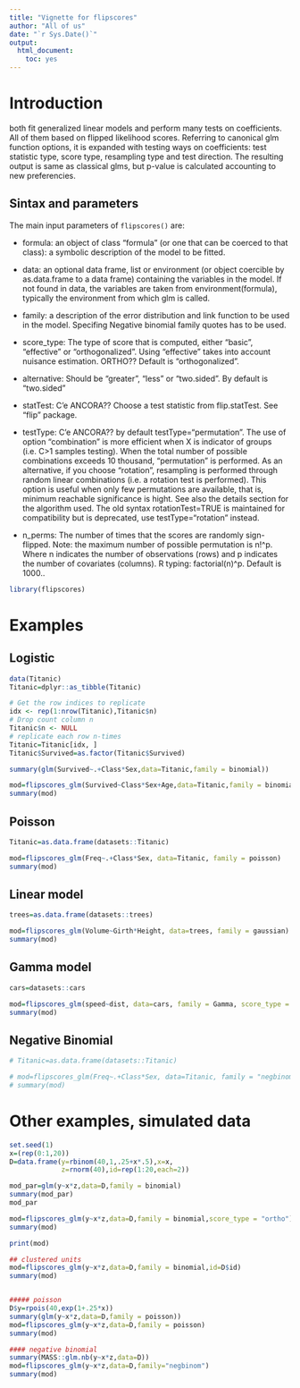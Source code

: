 ---
title: "Vignette for flipscores"
author: "All of us"
date: "`r Sys.Date()`"
output: 
  html_document: 
    toc: yes
---

# Introduction

both fit generalized linear models and perform many tests on coefficients.
All of them based on flipped likelihood scores. Referring to canonical glm function options,
it is expanded with testing ways on coefficients: test statistic type, score type,
resampling type and test direction. The resulting output is same as classical glms,
but p-value is calculated accounting to new preferencies.

## Sintax and parameters

The main input parameters of `flipscores()` are:   

- formula: an object of class "formula" (or one that can be coerced to that class): a symbolic description of the model to be fitted.
- data: an optional data frame, list or environment (or object coercible by as.data.frame to a data frame)
containing the variables in the model. If not found in data, the variables are taken from environment(formula),
typically the environment from which glm is called.
- family: a description of the error distribution and link function to be used in the model. Specifing Negative binomial family quotes has to be used.
- score_type: The type of score that is computed, either "basic", "effective" or "orthogonalized". Using "effective" takes into account nuisance estimation. ORTHO?? Default is "orthogonalized".
- alternative: Should be "greater", "less" or "two.sided". By default is "two.sided"

- statTest: C'e ANCORA?? Choose a test statistic from flip.statTest. See "flip" package.
- testType: C'e ANCORA?? by default testType="permutation". The use of option "combination" is more efficient when
X is indicator of groups (i.e. C>1 samples testing). When the total number of possible combinations exceeds 10 thousand,
"permutation" is performed. As an alternative, if you choose "rotation", resampling is performed through random linear
combinations (i.e. a rotation test is performed). This option is useful when only few permutations are available, that is,
minimum reachable significance is hight. See also the details section for the algorithm used. The old syntax rotationTest=TRUE
is maintained for compatibility but is deprecated, use testType="rotation" instead.

- n_perms: The number of times that the scores are randomly sign-flipped. Note: the maximum number of possible permutation is n!^p.
Where n indicates the number of observations (rows) and p indicates the number of
covariates (columns). R typing: factorial(n)^p. Default is 1000..

```{r}
library(flipscores)
```

# Examples

## Logistic

```{r}

data(Titanic)
Titanic=dplyr::as_tibble(Titanic)

# Get the row indices to replicate
idx <- rep(1:nrow(Titanic),Titanic$n)
# Drop count column n
Titanic$n <- NULL
# replicate each row n-times
Titanic=Titanic[idx, ]
Titanic$Survived=as.factor(Titanic$Survived)

summary(glm(Survived~.+Class*Sex,data=Titanic,family = binomial))

mod=flipscores_glm(Survived~Class*Sex+Age,data=Titanic,family = binomial, score_type = "effective")
summary(mod)
```

## Poisson 
 
```{r}

Titanic=as.data.frame(datasets::Titanic)

mod=flipscores_glm(Freq~.+Class*Sex, data=Titanic, family = poisson)
summary(mod)
```

## Linear model 
 
```{r}

trees=as.data.frame(datasets::trees)

mod=flipscores_glm(Volume~Girth*Height, data=trees, family = gaussian)
summary(mod)
```

## Gamma model 
 
```{r}

cars=datasets::cars

mod=flipscores_glm(speed~dist, data=cars, family = Gamma, score_type = "ortho")
summary(mod)
```

## Negative Binomial 
 
```{r}
# Titanic=as.data.frame(datasets::Titanic)

# mod=flipscores_glm(Freq~.+Class*Sex, data=Titanic, family = "negbinom")
# summary(mod)
```


# Other examples, simulated data

```{r}

set.seed(1)
x=(rep(0:1,20))
D=data.frame(y=rbinom(40,1,.25+x*.5),x=x,
             z=rnorm(40),id=rep(1:20,each=2))

mod_par=glm(y~x*z,data=D,family = binomial)
summary(mod_par)
mod_par

mod=flipscores_glm(y~x*z,data=D,family = binomial,score_type = "ortho")
summary(mod)

print(mod)

## clustered units
mod=flipscores_glm(y~x*z,data=D,family = binomial,id=D$id)
summary(mod)


##### poisson
D$y=rpois(40,exp(1+.25*x))
summary(glm(y~x*z,data=D,family = poisson))
mod=flipscores_glm(y~x*z,data=D,family = poisson)
summary(mod)

#### negative binomial
summary(MASS::glm.nb(y~x*z,data=D))
mod=flipscores_glm(y~x*z,data=D,family="negbinom")
summary(mod)

```

